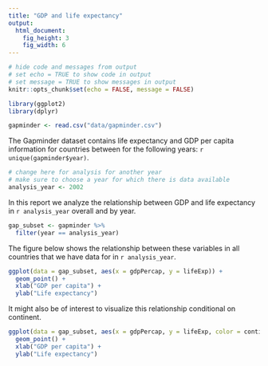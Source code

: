 ```yaml
---
title: "GDP and life expectancy"
output:
  html_document:
    fig_height: 3
    fig_width: 6
---
```


```r
# hide code and messages from output
# set echo = TRUE to show code in output
# set message = TRUE to show messages in output
knitr::opts_chunk$set(echo = FALSE, message = FALSE)
```

```r
library(ggplot2)
library(dplyr)
```

```r
gapminder <- read.csv("data/gapminder.csv")
```

The Gapminder dataset contains life expectancy and GDP per capita information for countries between for the following years: `r unique(gapminder$year)`.

```r
# change here for analysis for another year
# make sure to choose a year for which there is data available
analysis_year <- 2002
```

In this report we analyze the relationship between GDP and life expectancy in `r analysis_year` overall and by year.

```r
gap_subset <- gapminder %>%
  filter(year == analysis_year)
```

The figure below shows the relationship between these variables in all countries that we have data for in `r analysis_year`.

```r
ggplot(data = gap_subset, aes(x = gdpPercap, y = lifeExp)) +
  geom_point() +
  xlab("GDP per capita") +
  ylab("Life expectancy")
```

It might also be of interest to visualize this relationship conditional on continent.

```r
ggplot(data = gap_subset, aes(x = gdpPercap, y = lifeExp, color = continent)) +
  geom_point() +
  xlab("GDP per capita") +
  ylab("Life expectancy")
```
